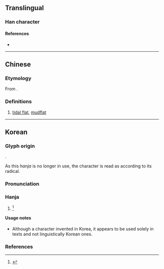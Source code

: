 {{character info}}
==Translingual==

===Han character===
{{Han char|rn=85|rad=水|as=06|sn=9|four=|canj=EOI|ids=⿰氵伐}}

====References====
* {{Han ref|kx=0623.171|dj=1021.071|hdz=31609.041|uh=6D4C|ud=27980}}

----

==Chinese==
{{zh-forms}}

===Etymology===
From {{bor|zh|ko|펄}}.

===Definitions===
{{zh-hanzi}}

# {{lb|zh|rare|Korean Classical Chinese}} [[tidal flat]], [[mudflat]]

----

==Korean==

===Glyph origin===
{{Han compound|水|伐|ls=psc|c1=s|c2=p|t1=water|tr2=beol}}.

As this ''hanja'' is no longer in use, the character is read as {{m|ko||벌}} according to its radical.

===Pronunciation===
{{ko-hanja-pron|벌}}

===Hanja===
{{ko-hanja|[[물]] [[이름]]|벌}}

# {{lb|ko|obsolete|Early Modern}} {{hanja form of|펄|[[tidal flat]], [[mudflat]]|only used in Literary Chinese}}<ref>{{cite-journal|ko|title={{lang|ko|한국 고유한자(固有漢字) 판단의 오류 사례와 한국 고유한자 근거의 탐구}}|trans-title=Instances of mistaken identification of ''hanja'' native to Korea and an investigation into forms of evidence for Korean origin|author={{lang|ko|이건식}} (Yi Geonsik)|journal=Gugyeol yeon'gu|volume=47|year=2021|pages=79—118}}</ref>

====Usage notes====
* Although a character invented in Korea, it appears to be used solely in {{ko-l|한문|漢文|Literary Chinese}} texts and not linguistically Korean ones.

===References===
<references />